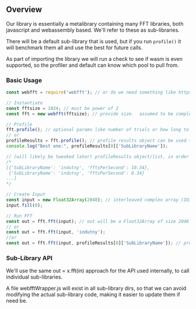 ## Overview

Our library is essentially a metalibrary containing many FFT libraries, both javascript and webassembly based. We'll refer to these as sub-libraries.

There will be a default sub-library that is used, but if you run `profile()` it will benchmark them all and use the best for future calls.

As part of importing the library we will run a check to see if wasm is even supported, so the profiler and default can know which pool to pull from.

### Basic Usage

```javascript
const webfft = require('webfft'); // or do we need something like https://github.com/AWSM-WASM/PulseFFT#instantiate-pulse

// Instantiate
const fftsize = 1024; // must be power of 2
const fft = new webfft(fftsize); // provide size.  assumed to be complex

// Profile
fft.profile(); // optional params like number of trials or how long to spend profiling
// or
profileResults = fft.profile(); // profile results object can be used to make visualizations of the benchmarking results
console.log("Best one:", profileResults[0]['SubLibraryName']);

// (will likely be tweaked later) profileResults object/list, in order of speed:
/*
[{'SubLibraryName': 'indutny', 'fftsPerSecond': 10.34},
 {'SubLibraryName': 'indutny', 'fftsPerSecond': 8.34} 
...]
*/

// Create Input
const input = new Float32Array(2048); // interleaved complex array (IQIQIQIQ...), so it's twice the size
input.fill(0);

// Run FFT
const out = fft.fft(input); // out will be a Float32Array of size 2048
// or
const out = fft.fft(input, 'indutny');
//or 
const out = fft.fft(input, profileResults[0]['SubLibraryName']); // profileResults obj will likely be changed later
```

### Sub-Library API

We'll use the same out = x.fft(in) approach for the API used internally, to call individual sub-libraries.  

A file webfftWrapper.js will exist in all sub-library dirs, so that we can avoid modifying the actual sub-library code, making it easier to update them if need be.
